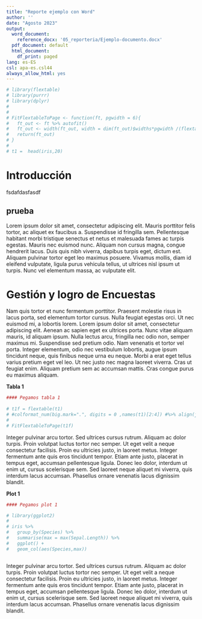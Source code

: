 ```yaml
---
title: "Reporte ejemplo con Word"
author: ''
date: "Agosto 2023"
output:
  word_document:
    reference_docx: '05_reporteria/Ejemplo-documento.docx'
  pdf_document: default
  html_document:
    df_print: paged
lang: es-ES
csl: apa-es.csl44
always_allow_html: yes
---
```


```r

# library(flextable)
# library(purrr)
# library(dplyr)
# 
# 
# FitFlextableToPage <- function(ft, pgwidth = 6){
#   ft_out <- ft %>% autofit()
#   ft_out <- width(ft_out, width = dim(ft_out)$widths*pgwidth /(flextable_dim(ft_out)$widths))
#   return(ft_out)
# }
# 
# t1 =  head(iris,20)


```

# Introducción

fsdafdasfasdf


## prueba

Lorem ipsum dolor sit amet, consectetur adipiscing elit. Mauris porttitor felis tortor, ac aliquet ex faucibus a. Suspendisse id fringilla sem. Pellentesque habitant morbi tristique senectus et netus et malesuada fames ac turpis egestas. Mauris nec euismod nunc. Aliquam non cursus magna, congue hendrerit lacus. Duis quis nibh viverra, dapibus turpis eget, dictum est. Aliquam pulvinar tortor eget leo maximus posuere. Vivamus mollis, diam id eleifend vulputate, ligula purus vehicula tellus, ut ultrices nisl ipsum ut turpis. Nunc vel elementum massa, ac vulputate elit.

# Gestión y logro de Encuestas

Nam quis tortor et nunc fermentum porttitor. Praesent molestie risus in lacus porta, sed elementum tortor cursus. Nulla feugiat egestas orci. Ut nec euismod mi, a lobortis lorem. Lorem ipsum dolor sit amet, consectetur adipiscing elit. Aenean ac sapien eget ex ultrices porta. Nunc vitae aliquam mauris, id aliquam ipsum. Nulla lectus arcu, fringilla nec odio non, semper maximus mi. Suspendisse sed pretium odio. Nam venenatis et tortor vel porta. Integer elementum, odio nec vestibulum lobortis, augue ipsum tincidunt neque, quis finibus neque urna eu neque. Morbi a erat eget tellus varius pretium eget vel leo. Ut nec justo nec magna laoreet viverra. Cras ut feugiat enim. Aliquam pretium sem ac accumsan mattis. Cras congue purus eu maximus aliquam.


**Tabla 1**
```r

#### Pegamos tabla 1
 
# t1f = flextable(t1)  
# #colformat_num(big.mark=".", digits = 0 ,names(t1)[2:4]) #%>% align(j = c(2:3), align = "center", part = "all")  %>% fontsize( size = 7, part = "all")
# 
# FitFlextableToPage(t1f)


```



Integer pulvinar arcu tortor. Sed ultrices cursus rutrum. Aliquam ac dolor turpis. Proin volutpat luctus tortor nec semper. Ut eget velit a neque consectetur facilisis. Proin eu ultricies justo, in laoreet metus. Integer fermentum ante quis eros tincidunt tempor. Etiam ante justo, placerat in tempus eget, accumsan pellentesque ligula. Donec leo dolor, interdum ut enim ut, cursus scelerisque sem. Sed laoreet neque aliquet mi viverra, quis interdum lacus accumsan. Phasellus ornare venenatis lacus dignissim blandit.


**Plot 1**

```r

#### Pegamos plot 1

# library(ggplot2)
# 
# iris %>%
#   group_by(Species) %>%
#   summarise(max = max(Sepal.Length)) %>%
#   ggplot() +
#   geom_col(aes(Species,max))



```

Integer pulvinar arcu tortor. Sed ultrices cursus rutrum. Aliquam ac dolor turpis. Proin volutpat luctus tortor nec semper. Ut eget velit a neque consectetur facilisis. Proin eu ultricies justo, in laoreet metus. Integer fermentum ante quis eros tincidunt tempor. Etiam ante justo, placerat in tempus eget, accumsan pellentesque ligula. Donec leo dolor, interdum ut enim ut, cursus scelerisque sem. Sed laoreet neque aliquet mi viverra, quis interdum lacus accumsan. Phasellus ornare venenatis lacus dignissim blandit.
